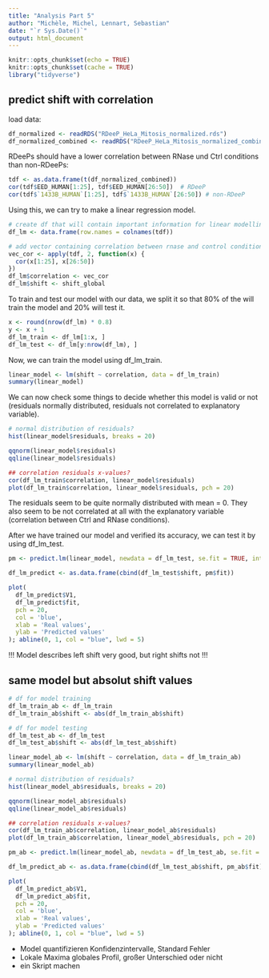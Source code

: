 ```yaml
---
title: "Analysis Part 5"
author: "Michèle, Michel, Lennart, Sebastian"
date: "`r Sys.Date()`"
output: html_document
---
```


```r
knitr::opts_chunk$set(echo = TRUE)
knitr::opts_chunk$set(cache = TRUE)
library("tidyverse")
```

## predict shift with correlation

load data:
```r
df_normalized <- readRDS("RDeeP_HeLa_Mitosis_normalized.rds")
df_normalized_combined <- readRDS("RDeeP_HeLa_Mitosis_normalized_combined.rds")
```

RDeePs should have a lower correlation between RNase und Ctrl conditions than non-RDeePs:
```r
tdf <- as.data.frame(t(df_normalized_combined))
cor(tdf$EED_HUMAN[1:25], tdf$EED_HUMAN[26:50])  # RDeeP
cor(tdf$`1433B_HUMAN`[1:25], tdf$`1433B_HUMAN`[26:50]) # non-RDeeP
```

Using this, we can try to make a linear regression model.
```r
# create df that will contain important information for linear modelling
df_lm <- data.frame(row.names = colnames(tdf))

# add vector containing correlation between rnase and control condition to df
vec_cor <- apply(tdf, 2, function(x) {
  cor(x[1:25], x[26:50])
})
df_lm$correlation <- vec_cor
df_lm$shift <- shift_global
```

To train and test our model with our data, we split it so that 80% of the will train the model and 20% will test it.
```r
x <- round(nrow(df_lm) * 0.8)
y <- x + 1
df_lm_train <- df_lm[1:x, ]
df_lm_test <- df_lm[y:nrow(df_lm), ]
```

Now, we can train the model using df_lm_train.
```r
linear_model <- lm(shift ~ correlation, data = df_lm_train)
summary(linear_model)
```

We can now check some things to decide whether this model is valid or not (residuals normally distributed, residuals not correlated to explanatory variable).
```r
# normal distribution of residuals? 
hist(linear_model$residuals, breaks = 20)

qqnorm(linear_model$residuals)
qqline(linear_model$residuals)

## correlation residuals x-values? 
cor(df_lm_train$correlation, linear_model$residuals)
plot(df_lm_train$correlation, linear_model$residuals, pch = 20)
```
The residuals seem to be quite normally distributed with mean = 0. They also seem to be not correlated at all with the explanatory variable (correlation between Ctrl and RNase conditions).

After we have trained our model and verified its accuracy, we can test it by using df_lm_test.
```r
pm <- predict.lm(linear_model, newdata = df_lm_test, se.fit = TRUE, interval = "confidence")

df_lm_predict <- as.data.frame(cbind(df_lm_test$shift, pm$fit))
```

```r
plot(
  df_lm_predict$V1,
  df_lm_predict$fit,
  pch = 20,
  col = 'blue',
  xlab = 'Real values',
  ylab = 'Predicted values'
); abline(0, 1, col = "blue", lwd = 5)
```
!!! Model describes left shift very good, but right shifts not !!!

## same model but absolut shift values

```r
# df for model training
df_lm_train_ab <- df_lm_train
df_lm_train_ab$shift <- abs(df_lm_train_ab$shift)

# df for model testing
df_lm_test_ab <- df_lm_test
df_lm_test_ab$shift <- abs(df_lm_test_ab$shift)
```

```r
linear_model_ab <- lm(shift ~ correlation, data = df_lm_train_ab)
summary(linear_model_ab)
```

```r
# normal distribution of residuals? 
hist(linear_model_ab$residuals, breaks = 20)

qqnorm(linear_model_ab$residuals)
qqline(linear_model_ab$residuals)

## correlation residuals x-values? 
cor(df_lm_train_ab$correlation, linear_model_ab$residuals)
plot(df_lm_train_ab$correlation, linear_model_ab$residuals, pch = 20)
```

```r
pm_ab <- predict.lm(linear_model_ab, newdata = df_lm_test_ab, se.fit = TRUE, interval = "confidence")

df_lm_predict_ab <- as.data.frame(cbind(df_lm_test_ab$shift, pm_ab$fit))
```

```r
plot(
  df_lm_predict_ab$V1,
  df_lm_predict_ab$fit,
  pch = 20,
  col = 'blue',
  xlab = 'Real values',
  ylab = 'Predicted values'
); abline(0, 1, col = "blue", lwd = 5)
```


- Model quantifizieren Konfidenzintervalle, Standard Fehler
- Lokale Maxima globales Profil, großer Unterschied oder nicht
- ein Skript machen


